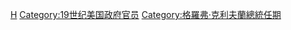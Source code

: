 {{cat main}}
{{CatPair|格羅弗·克利夫蘭總統任期}}
[[Category:美国总统内阁|H]]
[[Category:19世纪美国政府官员|Category:19世纪美国政府官员]]
[[Category:格羅弗·克利夫蘭總統任期|Category:格羅弗·克利夫蘭總統任期]]